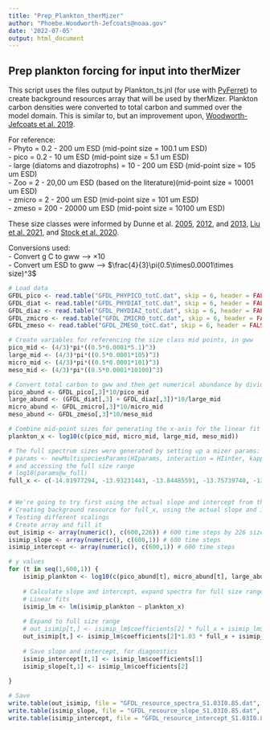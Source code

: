 ```yaml
---
title: "Prep_Plankton_therMizer"
author: "Phoebe.Woodworth-Jefcoats@noaa.gov"
date: '2022-07-05'
output: html_document
---
```


## Prep plankton forcing for input into therMizer

This script uses the files output by Plankton_ts.jnl (for use with [PyFerret](https://ferret.pmel.noaa.gov/Ferret/)) to create background resources array that will be used by therMizer.  Plankton carbon densities were converted to total carbon and summed over the model domain.  This is similar to, but an improvement upon, [Woodworth-Jefcoats et al. 2019](https://www.frontiersin.org/articles/10.3389/fmars.2019.00383/full).

For reference:  
- Phyto = 0.2 - 200 um ESD (mid-point size = 100.1 um ESD)  
-	pico = 0.2 - 10 um ESD (mid-point size = 5.1 um ESD)  
-	large (diatoms and diazotrophs) = 10 - 200 um ESD (mid-point size = 105 um ESD)  
- Zoo = 2 - 20,00 um ESD (based on the literature)(mid-point size = 10001 um ESD)  
-	zmicro = 2 - 200 um ESD (mid-point size = 101 um ESD)  
-	zmeso = 200 - 20000 um ESD (mid-point size = 10100 um ESD)  

These size classes were informed by Dunne et al. [2005](https://doi.org/10.1029/2004GB002390), [2012](https://doi.org/10.1029/2010GB003935), and [2013](https://doi.org/10.1175/JCLI-D-12-00150.1), [Liu et al. 2021](https://doi.org/10.1029/2021GL094367), and [Stock et al. 2020](https://doi.org/10.1029/2019MS002043).

Conversions used:  
- Convert g C to gww --> $\times 10$  
- Convert um ESD to gww --> $\frac{4}{3}\pi(0.5\times0.0001\times size)^3$

```r

# Load data
GFDL_pico <- read.table("GFDL_PHYPICO_totC.dat", skip = 6, header = FALSE)
GFDL_diat <- read.table("GFDL_PHYDIAT_totC.dat", skip = 6, header = FALSE)
GFDL_diaz <- read.table("GFDL_PHYDIAZ_totC.dat", skip = 6, header = FALSE)
GFDL_zmicro <- read.table("GFDL_ZMICRO_totC.dat", skip = 6, header = FALSE)
GFDL_zmeso <- read.table("GFDL_ZMESO_totC.dat", skip = 6, header = FALSE)

# Create variables for referencing the size class mid points, in gww
pico_mid <- (4/3)*pi*((0.5*0.0001*5.1)^3)
large_mid <- (4/3)*pi*((0.5*0.0001*105)^3)
micro_mid <- (4/3)*pi*((0.5*0.0001*101)^3)
meso_mid <- (4/3)*pi*((0.5*0.0001*10100)^3)

# Convert total carbon to gww and then get numerical abundance by dividing by size class mid point
pico_abund <- GFDL_pico[,3]*10/pico_mid
large_abund <- (GFDL_diat[,3] + GFDL_diaz[,3])*10/large_mid
micro_abund <- GFDL_zmicro[,3]*10/micro_mid
meso_abund <- GFDL_zmeso[,3]*10/meso_mid

# Combine mid-point sizes for generating the x-axis for the linear fit
plankton_x <- log10(c(pico_mid, micro_mid, large_mid, meso_mid))

# The full spectrum sizes were generated by setting up a mizer params:
# params <- newMultispeciesParams(HIparams, interaction = HIinter, kappa = 1e12, min_w_pp = 1e-14)
# and accessing the full size range
# log10(params@w_full)
full_x <- c(-14.01977294, -13.93231443, -13.84485591, -13.75739740, -13.66993888, -13.58248037, -13.49502185, -13.40756333, -13.32010482, -13.23264630, -13.14518779, -13.05772927, -12.97027076, -12.88281224, -12.79535373, -12.70789521, -12.62043670, -12.53297818, -12.44551967, -12.35806115, -12.27060263, -12.18314412, -12.09568560, -12.00822709, -11.92076857, -11.83331006, -11.74585154, -11.65839303, -11.57093451, -11.48347600, -11.39601748, -11.30855896, -11.22110045, -11.13364193, -11.04618342, -10.95872490, -10.87126639, -10.78380787, -10.69634936, -10.60889084, -10.52143233, -10.43397381, -10.34651530, -10.25905678, -10.17159826, -10.08413975, -9.99668123,  -9.90922272, -9.82176420, -9.73430569, -9.64684717, -9.55938866, -9.47193014, -9.38447163, -9.29701311, -9.20955459, -9.12209608, -9.03463756, -8.94717905, -8.85972053, -8.77226202, -8.68480350, -8.59734499, -8.50988647, -8.42242796, -8.33496944, -8.24751093, -8.16005241, -8.07259389, -7.98513538, -7.89767686, -7.81021835, -7.72275983, -7.63530132, -7.54784280, -7.46038429, -7.37292577, -7.28546726, -7.19800874, -7.11055022, -7.02309171, -6.93563319, -6.84817468, -6.76071616, -6.67325765, -6.58579913, -6.49834062, -6.41088210, -6.32342359, -6.23596507, -6.14850656, -6.06104804, -5.97358952, -5.88613101, -5.79867249, -5.71121398, -5.62375546, -5.53629695, -5.44883843, -5.36137992, -5.27392140, -5.18646289, -5.09900437, -5.01154585, -4.92408734, -4.83662882, -4.74917031, -4.66171179, -4.57425328, -4.48679476, -4.39933625, -4.31187773, -4.22441922, -4.13696070, -4.04950219, -3.96204367, -3.87458515, -3.78712664, -3.69966812, -3.61220961, -3.52475109, -3.43729258, -3.34983406, -3.26237555, -3.17491703, -3.08745852, -3.00000000, -2.91254148, -2.82508297, -2.73762445, -2.65016594, -2.56270742, -2.47524891, -2.38779039, -2.30033188, -2.21287336, -2.12541485, -2.03795633, -1.95049781, -1.86303930, -1.77558078, -1.68812227, -1.60066375, -1.51320524, -1.42574672, -1.33828821, -1.25082969, -1.16337118, -1.07591266, -0.98845415, -0.90099563, -0.81353711, -0.72607860, -0.63862008, -0.55116157, -0.46370305, -0.37624454, -0.28878602, -0.20132751, -0.11386899, -0.02641048,  0.06104804, 0.14850656, 0.23596507, 0.32342359, 0.41088210, 0.49834062, 0.58579913, 0.67325765, 0.76071616, 0.84817468, 0.93563319, 1.02309171, 1.11055022, 1.19800874, 1.28546726, 1.37292577, 1.46038429, 1.54784280, 1.63530132, 1.72275983, 1.81021835, 1.89767686, 1.98513538, 2.07259389, 2.16005241, 2.24751093, 2.33496944, 2.42242796, 2.50988647, 2.59734499, 2.68480350, 2.77226202, 2.85972053, 2.94717905, 3.03463756, 3.12209608, 3.20955459, 3.29701311, 3.38447163, 3.47193014, 3.55938866, 3.64684717, 3.73430569, 3.82176420, 3.90922272, 3.99668123, 4.08413975, 4.17159826, 4.25905678, 4.34651530, 4.43397381, 4.52143233, 4.60889084, 4.69634936, 4.78380787, 4.87126639, 4.95872490, 5.04618342, 5.13364193, 5.22110045, 5.30855896, 5.39601748, 5.48347600, 5.57093451, 5.65839303)


# We're going to try first using the actual slope and intercept from the linear models, without scaling, and capping the resource spectrum at 10g, as is mizer's default (full_x element 173 is closest to 10g).
# Creating background resource for full_x, using the actual slope and intercept from the linear models.
# Testing different scalings
# Create array and fill it
out_isimip <- array(numeric(), c(600,226)) # 600 time steps by 226 size classes
isimip_slope <- array(numeric(), c(600,1)) # 600 time steps
isimip_intercept <- array(numeric(), c(600,1)) # 600 time steps

# y values
for (t in seq(1,600,1)) {
	isimip_plankton <- log10(c(pico_abund[t], micro_abund[t], large_abund[t], meso_abund[t]))
		
	# Calculate slope and intercept, expand spectra for full size range
	# Linear fits
	isimip_lm <- lm(isimip_plankton ~ plankton_x)
	
	# Expand to full size range
	# out_isimip[t,] <- isimip_lm$coefficients[2] * full_x + isimip_lm$coefficients[1]
	out_isimip[t,] <- isimip_lm$coefficients[2]*1.03 * full_x + isimip_lm$coefficients[1]*0.85
	
	# Save slope and intercept, for diagnostics
	isimip_intercept[t,1] <- isimip_lm$coefficients[1]
	isimip_slope[t,1] <- isimip_lm$coefficients[2]
	
}

# Save
write.table(out_isimip, file = "GFDL_resource_spectra_S1.03I0.85.dat", quote = FALSE, row.names = TRUE, col.names = TRUE)
write.table(isimip_slope, file = "GFDL_resource_slope_S1.03I0.85.dat", quote = FALSE, sep = "\t", row.names = FALSE, col.names = FALSE)
write.table(isimip_intercept, file = "GFDL_resource_intercept_S1.03I0.85.dat", quote = FALSE, sep = "\t", row.names = FALSE, col.names = FALSE)

 
```